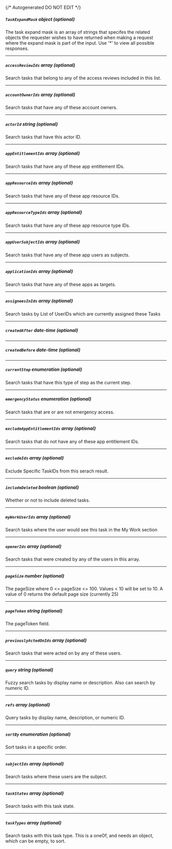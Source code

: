 {/* Autogenerated DO NOT EDIT  */}

##### `TaskExpandMask` _object (optional)_
The task expand mask is an array of strings that specifes the related objects the requester wishes to have returned when making a request where the expand mask is part of the input. Use '\*' to view all possible responses.
<Collapsible openLabel={Labels.showProperties} closeLabel={Labels.hideProperties}>
    <TaskExpandMask/>
</Collapsible>

---
##### `accessReviewIds` _array (optional)_
Search tasks that belong to any of the access reviews included in this list.

---
##### `accountOwnerIds` _array (optional)_
Search tasks that have any of these account owners.

---
##### `actorId` _string (optional)_
Search tasks that have this actor ID.

---
##### `appEntitlementIds` _array (optional)_
Search tasks that have any of these app entitlement IDs.

---
##### `appResourceIds` _array (optional)_
Search tasks that have any of these app resource IDs.

---
##### `appResourceTypeIds` _array (optional)_
Search tasks that have any of these app resource type IDs.

---
##### `appUserSubjectIds` _array (optional)_
Search tasks that have any of these app users as subjects.

---
##### `applicationIds` _array (optional)_
Search tasks that have any of these apps as targets.

---
##### `assigneesInIds` _array (optional)_
Search tasks by  List of UserIDs which are currently assigned these Tasks

---
##### `createdAfter` _date-time (optional)_

---
##### `createdBefore` _date-time (optional)_

---
##### `currentStep` _enumeration (optional)_
Search tasks that have this type of step as the current step.
<Collapsible openLabel={Labels.showProperties} closeLabel={Labels.hideProperties}>
    <CurrentStep/>
</Collapsible>

---
##### `emergencyStatus` _enumeration (optional)_
Search tasks that are or are not emergency access.
<Collapsible openLabel={Labels.showProperties} closeLabel={Labels.hideProperties}>
    <EmergencyStatus/>
</Collapsible>

---
##### `excludeAppEntitlementIds` _array (optional)_
Search tasks that do not have any of these app entitlement IDs.

---
##### `excludeIds` _array (optional)_
Exclude Specific TaskIDs from this serach result.

---
##### `includeDeleted` _boolean (optional)_
Whether or not to include deleted tasks.

---
##### `myWorkUserIds` _array (optional)_
Search tasks where the user would see this task in the My Work section

---
##### `openerIds` _array (optional)_
Search tasks that were created by any of the users in this array.

---
##### `pageSize` _number (optional)_
The pageSize where 0 \<\= pageSize \<\= 100. Values \< 10 will be set to 10. A value of 0 returns the default page size (currently 25)

---
##### `pageToken` _string (optional)_
The pageToken field.

---
##### `previouslyActedOnIds` _array (optional)_
Search tasks that were acted on by any of these users.

---
##### `query` _string (optional)_
Fuzzy search tasks by display name or description. Also can search by numeric ID.

---
##### `refs` _array (optional)_
Query tasks by display name, description, or numeric ID.

---
##### `sortBy` _enumeration (optional)_
Sort tasks in a specific order.
<Collapsible openLabel={Labels.showProperties} closeLabel={Labels.hideProperties}>
    <SortBy/>
</Collapsible>

---
##### `subjectIds` _array (optional)_
Search tasks where these users are the subject.

---
##### `taskStates` _array (optional)_
Search tasks with this task state.

---
##### `taskTypes` _array (optional)_
Search tasks with this task type. This is a oneOf, and needs an object, which can be empty, to sort.


